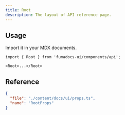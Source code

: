 ```yaml
---
title: Root
description: The layout of API reference page.
---
```


## Usage

Import it in your MDX documents.

```mdx title="tickets.mdx"
import { Root } from 'fumadocs-ui/components/api';

<Root>...</Root>
```

## Reference

```json doc-gen:typescript
{
  "file": "./content/docs/ui/props.ts",
  "name": "RootProps"
}
```
